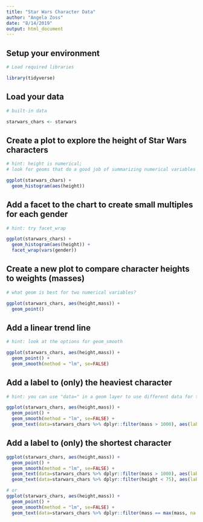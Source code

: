 ```yaml
---
title: "Star Wars Character Data"
author: "Angela Zoss"
date: "8/14/2019"
output: html_document
---
```


## Setup your environment

```r

# Load required libraries

library(tidyverse)

```

## Load your data

```r

# built-in data

starwars_chars <- starwars

```

## Create a plot to explore the height of Star Wars characters

```r

# hint: height is numerical; 
# look for geoms that do a good job of summarizing numerical variables

ggplot(starwars_chars) +
  geom_histogram(aes(height))

```

## Add a facet to the chart to create small multiples for each gender

```r

# hint: try facet_wrap

ggplot(starwars_chars) +
  geom_histogram(aes(height)) + 
  facet_wrap(vars(gender))

```

## Create a new plot to compare character heights to weights (masses)

```r

# what geom is best for two numerical variables?

ggplot(starwars_chars, aes(height,mass)) +
  geom_point()

```

## Add a linear trend line

```r

# hint: look at the options for geom_smooth

ggplot(starwars_chars, aes(height,mass)) +
  geom_point() +
  geom_smooth(method = "lm", se=FALSE)

```


## Add a label to (only) the heaviest character

```r

# hint: you can use "data=" in a geom layer to use different data for that layer 

ggplot(starwars_chars, aes(height,mass)) +
  geom_point() +
  geom_smooth(method = "lm", se=FALSE) + 
  geom_text(data=starwars_chars %>% dplyr::filter(mass > 1000), aes(label=name), nudge_y = -50)

```

## Add a label to (only) the shortest character

```r

ggplot(starwars_chars, aes(height,mass)) +
  geom_point() +
  geom_smooth(method = "lm", se=FALSE) + 
  geom_text(data=starwars_chars %>% dplyr::filter(mass > 1000), aes(label=name), nudge_y = -50) + 
  geom_text(data=starwars_chars %>% dplyr::filter(height < 75), aes(label=name), nudge_y = 50)

# or
ggplot(starwars_chars, aes(height,mass)) +
  geom_point() +
  geom_smooth(method = "lm", se=FALSE) + 
  geom_text(data=starwars_chars %>% dplyr::filter(mass == max(mass, na.rm=T) | height == min(height, na.rm=T)), aes(label=name), nudge_y = 50)


```

